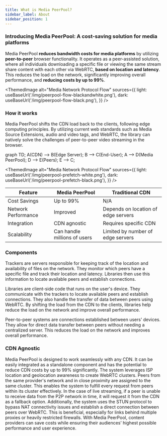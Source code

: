 ```yaml
---
title: What is Media PeerPool?
sidebar_label: About
sidebar_position: 1
---
```



### Introducing Media PeerPool: A cost-saving solution for media platforms

Media PeerPool **reduces bandwidth costs for media platforms** by utilizing **peer-to-peer** browser functionality. It operates as a peer-assisted solution, where all individuals downloading a specific file or viewing the same stream share content with each other via WebRTC, **based on location and latency**. This reduces the load on the network, significantly improving overall performance, and **reducing costs by up to 99%**.

<ThemedImage
  alt="Media Network Protocol Flow"
  sources={{
    light: useBaseUrl('/img/peerpool-flow-blackandwhite.png'),
    dark: useBaseUrl('/img/peerpool-flow-black.png'),
  }}
/>

### How it works

Media PeerPool shifts the CDN load back to the clients, following edge computing principles. By utilizing current web standards such as Media Source Extensions, audio and video tags, and WebRTC, the library can natively solve the challenges of peer-to-peer video streaming in the browser.

graph TD;
    A(CDN) --> B(Edge Server);
    B --> C(End-User);
    A --> D(Media PeerPool);
    D --> E(Peers);
    E --> C;

<ThemedImage
  alt="Media Network Protocol Flow"
  sources={{
    light: useBaseUrl('/img/peerpool-prefetch-white.png'),
    dark: useBaseUrl('/img/peerpool-prefetch-black.png'),
  }}
/>

| Feature | Media PeerPool | Traditional CDN |
| --- | --- | --- |
| Cost Savings | Up to 99% | N/A |
| Network Performance | Improved | Depends on location of edge servers |
| Integration | CDN agnostic | Requires specific CDN |
| Scalability | Can handle millions of users | Limited by number of edge servers |

### Components

Trackers are servers responsible for keeping track of the location and availability of files on the network. They monitor which peers have a specific file and track their location and latency. Libraries then use this information to locate available peers and establish connections.

Libraries are client-side code that runs on the user's device. They communicate with the trackers to locate available peers and establish connections. They also handle the transfer of data between peers using WebRTC. By shifting the load from the CDN to the clients, libraries help reduce the load on the network and improve overall performance.

Peer-to-peer systems are connections established between users' devices. They allow for direct data transfer between peers without needing a centralized server. This reduces the load on the network and improves overall performance.

### CDN Agnostic

Media PeerPool is designed to work seamlessly with any CDN. It can be easily integrated as a standalone component and has the potential to reduce CDN costs by up to 99% significantly. The system leverages ISP location and geolocation awareness to create WebRTC clusters. Peers from the same provider's network and in close proximity are assigned to the same cluster. This enables the system to fulfill every request from peers within its cluster effectively. In the case of live streaming, if a peer is unable to receive data from the P2P network in time, it will request it from the CDN as a fallback option. Additionally, the system uses the STUN protocol to bypass NAT connectivity issues and establish a direct connection between peers over WebRTC. This is beneficial, especially for links behind multiple proxies or heavily restricted firewalls. With Media PeerPool, content providers can save costs while ensuring their audiences’ highest possible performance and user experience.
